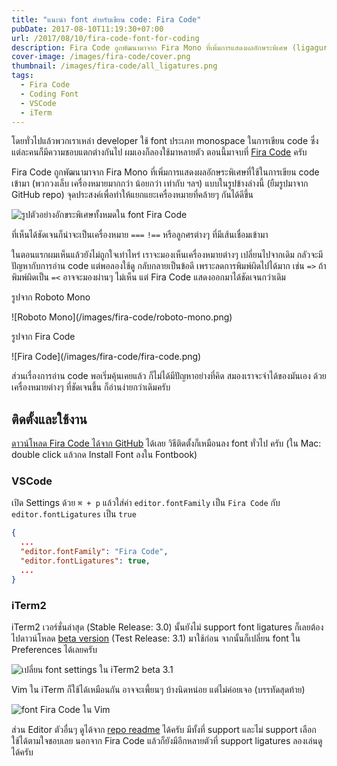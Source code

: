 ```yaml
---
title: "แนะนำ font สำหรับเขียน code: Fira Code"
pubDate: 2017-08-10T11:19:30+07:00
url: /2017/08/10/fira-code-font-for-coding
description: Fira Code ถูกพัฒนามาจาก Fira Mono ที่เพิ่มการแสดงผลอักษระพิเศษ (ligagures) ที่ใช้ในการเขียน code บ่อยๆ เพิ่มเข้ามา (พวกวงเล็บ เครื่องหมายมากกว่า น้อยกว่า เท่ากับ ฯลฯ) ทำให้แยกแยะเครื่องหมายที่คล้ายๆ กันได้ดีขึ้น
cover-image: /images/fira-code/cover.png
thumbnail: /images/fira-code/all_ligatures.png
tags:
  - Fira Code
  - Coding Font
  - VSCode
  - iTerm
---
```


โดยทั่วไปแล้วพวกเราเหล่า developer ใช้ font ประเภท monospace ในการเขียน code ซึ่งแต่ละคนก็มีความชอบแตกต่างกันไป ผมเองก็ลองใช้มาหลายตัว ตอนนี้มาจบที่ [Fira Code](https://github.com/tonsky/FiraCode) ครับ

Fira Code ถูกพัฒนามาจาก Fira Mono ที่เพิ่มการแสดงผลอักษระพิเศษที่ใช้ในการเขียน code เข้ามา (พวกวงเล็บ เครื่องหมายมากกว่า น้อยกว่า เท่ากับ ฯลฯ) แบบในรูปข้างล่างนี้ (ยืมรูปมาจาก GitHub repo) จุดประสงค์เพื่อทำให้แยกแยะเครื่องหมายที่คล้ายๆ กันได้ดีขึ้น

![รูปตัวอย่างอักขระพิเศษทั้งหมดใน font Fira Code](/images/fira-code/all_ligatures.png)

ที่เห็นได้ชัดเจนก็น่าจะเป็นเครื่องหมาย `===` `!==` หรือลูกศรต่างๆ ที่มีเส้นเชื่อมเข้ามา

ในตอนแรกผมเห็นแล้วยังไม่ถูกใจเท่าไหร่ เราจะมองเห็นเครื่องหมายต่างๆ เปลี่ยนไปจากเดิม กลัวจะมีปัญหากับการอ่าน code แต่พอลองใช้ดู กลับกลายเป็นข้อดี เพราะลดการพิมพ์ผิดไปได้มาก เช่น `=>` ถ้าพิมพ์ผิดเป็น `=<` อาจจะมองผ่านๆ ไม่เห็น แต่ Fira Code แสดงออกมาได้ชัดเจนกว่าเดิม

รูปจาก Roboto Mono
<div class="text-center">
![Roboto Mono](/images/fira-code/roboto-mono.png)
</div>

รูปจาก Fira Code
<div class="text-center">
![Fira Code](/images/fira-code/fira-code.png)
</div>

ส่วนเรื่องการอ่าน code พอเริ่มคุ้นเคยแล้ว ก็ไม่ได้มีปัญหาอย่างที่คิด สมองเราจะจำได้ของมันเอง ด้วยเครื่องหมายต่างๆ ที่ชัดเจนขึ้น ก็อ่านง่ายกว่าเดิมครับ

## ติดตั้งและใช้งาน
[ดาวน์โหลด Fira Code ได้จาก GitHub](https://github.com/tonsky/FiraCode#solution) ได้เลย วิธีติดตั้งก็เหมือนลง font ทั่วไป ครับ (ใน Mac: double click แล้วกด Install Font ลงใน Fontbook)

### VSCode

เปิด Settings ด้วย `⌘ + p` แล้วใส่ค่า `editor.fontFamily` เป็น `Fira Code` กับ `editor.fontLigatures` เป็น `true`

```json
{
  ...
  "editor.fontFamily": "Fira Code",
  "editor.fontLigatures": true,
  ...
}
```

### iTerm2

iTerm2 เวอร์ชั่นล่าสุด (Stable Release: 3.0) นั้นยังไม่ support font ligatures ก็เลยต้องไปดาวน์โหลด [beta version](https://www.iterm2.com/downloads.html) (Test Release: 3.1) มาใช้ก่อน จากนั้นก็เปลี่ยน font ใน Preferences ได้เลยครับ

<div class="text-center">
  <img src="/images/fira-code/iterm-preferences.png" alt="เปลี่ยน font settings ใน iTerm2 beta 3.1" />
</div>

Vim ใน iTerm ก็ใช้ได้เหมือนกัน อาจจะเพี้ยนๆ บ้างนิดหน่อย แต่ไม่ค่อยเจอ (บรรทัดสุดท้าย)

<div class="text-center">
  <img src="/images/fira-code/fira-code-in-vim.png" alt="font Fira Code ใน Vim" />
</div>

ส่วน Editor ตัวอื่นๆ ดูได้จาก [repo readme](https://github.com/tonsky/FiraCode#editor-support) ได้ครับ มีทั้งที่ support และไม่ support เลือกใช้ได้ตามใจชอบเลย นอกจาก Fira Code แล้วก็ยังมีอีกหลายตัวที่ support ligatures ลองเล่นดูได้ครับ
